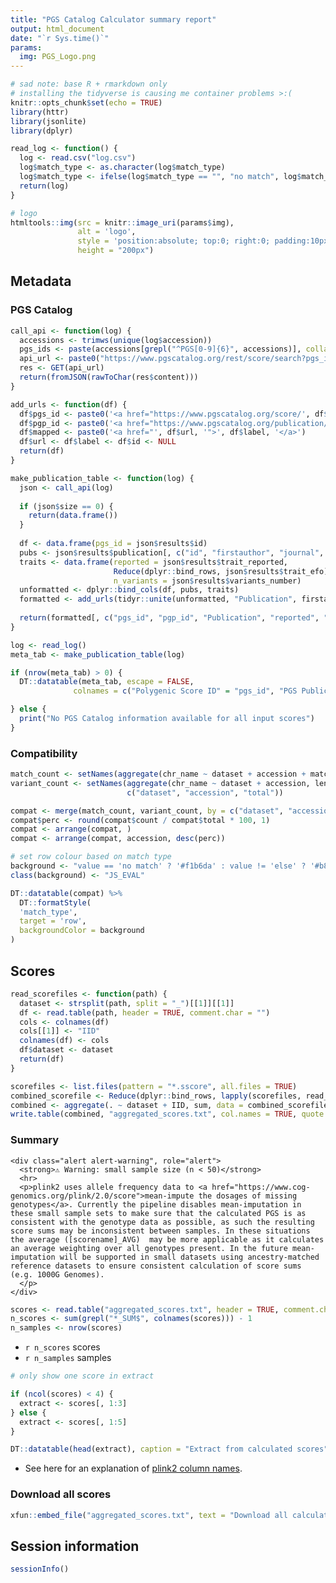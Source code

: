 ```yaml
---
title: "PGS Catalog Calculator summary report"
output: html_document
date: "`r Sys.time()`"
params:
  img: PGS_Logo.png
---
```


```r
# sad note: base R + rmarkdown only
# installing the tidyverse is causing me container problems >:(
knitr::opts_chunk$set(echo = TRUE)
library(httr)
library(jsonlite)
library(dplyr)

read_log <- function() {
  log <- read.csv("log.csv")
  log$match_type <- as.character(log$match_type)
  log$match_type <- ifelse(log$match_type == "", "no match", log$match_type)
  return(log)
}
```

```r
# logo
htmltools::img(src = knitr::image_uri(params$img),
               alt = 'logo', 
               style = 'position:absolute; top:0; right:0; padding:10px;',
               height = "200px")
```

## Metadata {.tabset}

### PGS Catalog

```r
call_api <- function(log) {
  accessions <- trimws(unique(log$accession))
  pgs_ids <- paste(accessions[grepl("^PGS[0-9]{6}", accessions)], collapse = ",")
  api_url <- paste0("https://www.pgscatalog.org/rest/score/search?pgs_ids=", pgs_ids)
  res <- GET(api_url)
  return(fromJSON(rawToChar(res$content)))
}

add_urls <- function(df) {
  df$pgs_id <- paste0('<a href="https://www.pgscatalog.org/score/', df$pgs_id, '">', df$pgs_id, '</a>')
  df$pgp_id <- paste0('<a href="https://www.pgscatalog.org/publication/', df$id, '">', df$id, '</a>')
  df$mapped <- paste0('<a href="', df$url, '">', df$label, '</a>')
  df$url <- df$label <- df$id <- NULL
  return(df)
}

make_publication_table <- function(log) {
  json <- call_api(log)
  
  if (json$size == 0) {
    return(data.frame())
  }
  
  df <- data.frame(pgs_id = json$results$id)
  pubs <- json$results$publication[, c("id", "firstauthor", "journal", "date_publication")]
  traits <- data.frame(reported = json$results$trait_reported,
                       Reduce(dplyr::bind_rows, json$results$trait_efo)[, c("label", "url")],
                       n_variants = json$results$variants_number)
  unformatted <- dplyr::bind_cols(df, pubs, traits)
  formatted <- add_urls(tidyr::unite(unformatted, "Publication", firstauthor:date_publication, sep = " "))
  
  return(formatted[, c("pgs_id", "pgp_id", "Publication", "reported", "mapped", "n_variants")])
}

log <- read_log()
meta_tab <- make_publication_table(log)

if (nrow(meta_tab) > 0) {
  DT::datatable(meta_tab, escape = FALSE,
              colnames = c("Polygenic Score ID" = "pgs_id", "PGS Publication ID"= "pgp_id", "Reported Trait" = "reported", "Mapped Trait(s)" = "mapped", "Number of Variants" = "n_variants"))

} else {
  print("No PGS Catalog information available for all input scores")
}
```

### Compatibility

```r
match_count <- setNames(aggregate(chr_name ~ dataset + accession + match_type, length, data = log), c("dataset", "accession", "match_type", "count"))
variant_count <- setNames(aggregate(chr_name ~ dataset + accession, length, data = log),
                          c("dataset", "accession", "total"))

compat <- merge(match_count, variant_count, by = c("dataset", "accession"))
compat$perc <- round(compat$count / compat$total * 100, 1)
compat <- arrange(compat, )
compat <- arrange(compat, accession, desc(perc))

# set row colour based on match type
background <- "value == 'no match' ? '#f1b6da' : value != 'else' ? '#b8e186' : ''"  
class(background) <- "JS_EVAL"

DT::datatable(compat) %>%
  DT::formatStyle(
  'match_type',
  target = 'row',
  backgroundColor = background
)

```


## Scores {.tabset}

```r

read_scorefiles <- function(path) {
  dataset <- strsplit(path, split = "_")[[1]][[1]]
  df <- read.table(path, header = TRUE, comment.char = "")
  cols <- colnames(df) 
  cols[[1]] <- "IID"
  colnames(df) <- cols
  df$dataset <- dataset
  return(df)
}

scorefiles <- list.files(pattern = "*.sscore", all.files = TRUE)
combined_scorefile <- Reduce(dplyr::bind_rows, lapply(scorefiles, read_scorefiles))
combined <- aggregate(. ~ dataset + IID, sum, data = combined_scorefile)
write.table(combined, "aggregated_scores.txt", col.names = TRUE, quote = FALSE, row.names = FALSE)
```

### Summary

```asis
<div class="alert alert-warning", role="alert">
  <strong>⚠️ Warning: small sample size (n < 50)</strong> 
  <hr>
  <p>plink2 uses allele frequency data to <a href="https://www.cog-genomics.org/plink/2.0/score">mean-impute the dosages of missing genotypes</a>. Currently the pipeline disables mean-imputation in these small sample sets to make sure that the calculated PGS is as consistent with the genotype data as possible, as such the resulting score sums may be inconsistent between samples. In these situations the average ([scorename]_AVG)  may be more applicable as it calculates an average weighting over all genotypes present. In the future mean-imputation will be supported in small datasets using ancestry-matched reference datasets to ensure consistent calculation of score sums (e.g. 1000G Genomes).
  </p>
</div>
```

```r
scores <- read.table("aggregated_scores.txt", header = TRUE, comment.char = "")
n_scores <- sum(grepl("*_SUM$", colnames(scores))) - 1
n_samples <- nrow(scores)
```

* `r n_scores` scores
* `r n_samples` samples 

```r
# only show one score in extract

if (ncol(scores) < 4) {
  extract <- scores[, 1:3]
} else {
  extract <- scores[, 1:5]
}

DT::datatable(head(extract), caption = "Extract from calculated scores")  
```

* See here for an explanation of [plink2 column names](https://www.cog-genomics.org/plink/2.0/formats#sscore).

### Download all scores

```r
xfun::embed_file("aggregated_scores.txt", text = "Download all calculated scores")
```

## Session information

```r
sessionInfo()
```
